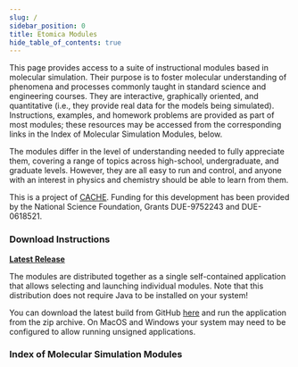 ```yaml
---
slug: /
sidebar_position: 0
title: Etomica Modules
hide_table_of_contents: true
---
```


This page provides access to a suite of instructional modules based in molecular simulation. Their purpose is to foster molecular understanding of phenomena and processes commonly taught in standard science and engineering courses. They are interactive, graphically oriented, and quantitative (i.e., they provide real data for the models being simulated). Instructions, examples, and homework problems are provided as part of most modules; these resources may be accessed from the corresponding links in the Index of Molecular Simulation Modules, below.

The modules differ in the level of understanding needed to fully appreciate them, covering a range of topics across high-school, undergraduate, and graduate levels. However, they are all easy to run and control, and anyone with an interest in physics and chemistry should be able to learn from them.

This is a project of [CACHE](https://www.cache.org). Funding for this development has been provided by the National Science Foundation, Grants DUE-9752243 and DUE-0618521.

### Download Instructions

**[Latest Release](https://github.com/etomica/etomica/releases/latest)**

The modules are distributed together as a single self-contained application that allows selecting and launching individual modules. Note that this distribution does not require Java to be installed on your system!

You can download the latest build from GitHub [here](https://github.com/etomica/etomica/releases/latest) and run the application from the zip archive. On MacOS and
Windows your system may need to be configured to allow running unsigned applications. 

### Index of Molecular Simulation Modules

<ModulesIndex/>
